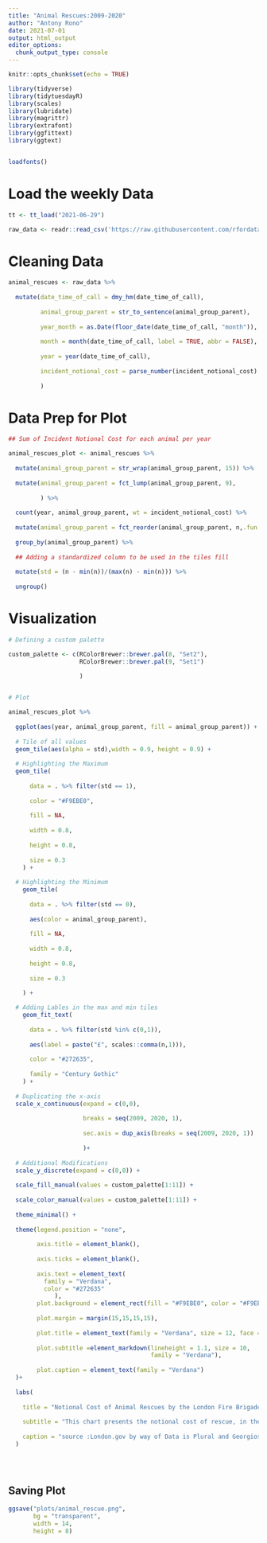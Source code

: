 ```yaml
---
title: "Animal Rescues:2009-2020"
author: "Antony Rono"
date: 2021-07-01
output: html_output
editor_options: 
  chunk_output_type: console
---
```


```r

knitr::opts_chunk$set(echo = TRUE)

library(tidyverse)
library(tidytuesdayR)
library(scales)
library(lubridate)
library(magrittr)
library(extrafont)
library(ggfittext)
library(ggtext)


loadfonts()
```

# Load the weekly Data

```r

tt <- tt_load("2021-06-29")

raw_data <- readr::read_csv('https://raw.githubusercontent.com/rfordatascience/tidytuesday/master/data/2021/2021-06-29/animal_rescues.csv')

```

# Cleaning Data

```r

animal_rescues <- raw_data %>% 
  
  mutate(date_time_of_call = dmy_hm(date_time_of_call),
         
         animal_group_parent = str_to_sentence(animal_group_parent),
         
         year_month = as.Date(floor_date(date_time_of_call, "month")),
         
         month = month(date_time_of_call, label = TRUE, abbr = FALSE),
         
         year = year(date_time_of_call),
         
         incident_notional_cost = parse_number(incident_notional_cost)
         
         ) 


```

# Data Prep for Plot

```r

## Sum of Incident Notional Cost for each animal per year

animal_rescues_plot <- animal_rescues %>% 
  
  mutate(animal_group_parent = str_wrap(animal_group_parent, 15)) %>% 
  
  mutate(animal_group_parent = fct_lump(animal_group_parent, 9),
         
         ) %>% 
  
  count(year, animal_group_parent, wt = incident_notional_cost) %>% 
  
  mutate(animal_group_parent = fct_reorder(animal_group_parent, n,.fun = sum)) %>% 
  
  group_by(animal_group_parent) %>% 
  
  ## Adding a standardized column to be used in the tiles fill
  
  mutate(std = (n - min(n))/(max(n) - min(n))) %>% 
  
  ungroup() 


```


# Visualization

```r

# Defining a custom palette

custom_palette <- c(RColorBrewer::brewer.pal(8, "Set2"),
                    RColorBrewer::brewer.pal(9, "Set1")
                    
                    )


# Plot

animal_rescues_plot %>% 
    
  ggplot(aes(year, animal_group_parent, fill = animal_group_parent)) +
  
  # Tile of all values
  geom_tile(aes(alpha = std),width = 0.9, height = 0.9) +
  
  # Highlighting the Maximum
  geom_tile(
    
      data = . %>% filter(std == 1),
      
      color = "#F9EBE0",
      
      fill = NA,
      
      width = 0.8, 
      
      height = 0.8,
      
      size = 0.3
    ) +
  
  # Highlighting the Minimum
    geom_tile(
      
      data = . %>% filter(std == 0),
      
      aes(color = animal_group_parent),
      
      fill = NA,
      
      width = 0.8, 
      
      height = 0.8,
      
      size = 0.3
      
    ) +

  # Adding Lables in the max and min tiles
    geom_fit_text(
      
      data = . %>% filter(std %in% c(0,1)),
      
      aes(label = paste("£", scales::comma(n,1))),
      
      color = "#272635",
      
      family = "Century Gothic"
    ) +
  
  # Duplicating the x-axis
  scale_x_continuous(expand = c(0,0),
                     
                     breaks = seq(2009, 2020, 1),
                     
                     sec.axis = dup_axis(breaks = seq(2009, 2020, 1))
                     
                     )+
  
  # Additional Modifications
  scale_y_discrete(expand = c(0,0)) +
  
  scale_fill_manual(values = custom_palette[1:11]) +
  
  scale_color_manual(values = custom_palette[1:11]) +
  
  theme_minimal() +
  
  theme(legend.position = "none",
        
        axis.title = element_blank(),
        
        axis.ticks = element_blank(),
        
        axis.text = element_text(
          family = "Verdana", 
          color = "#272635"
             ),
        plot.background = element_rect(fill = "#F9EBE0", color = "#F9EBE0"),
      
        plot.margin = margin(15,15,15,15),
        
        plot.title = element_text(family = "Verdana", size = 12, face = 2),
        
        plot.subtitle =element_markdown(lineheight = 1.1, size = 10,
                                        family = "Verdana"),
        
        plot.caption = element_text(family = "Verdana")
  )+
  
  labs(
    
    title = "Notional Cost of Animal Rescues by the London Fire Brigade:2009:2020",
    
    subtitle = "This chart presents the notional cost of rescue, in the period 2009-2020.<br> The labelled tiles represent the lowest and highest cost for each animal within the indicated period.<br>***The notional cost is calculated based on the length of time rounded up to the nearest hour spent by Pump<br>Aerial and FRU appliances at the incident and charged at the current Brigade hourly rate***",
    
    caption = "source :London.gov by way of Data is Plural and Georgios Karamani. | viz: Antony Rono"
  )
  
  



```

## Saving Plot

```r

ggsave("plots/animal_rescue.png", 
       bg = "transparent", 
       width = 14, 
       height = 8)

```
